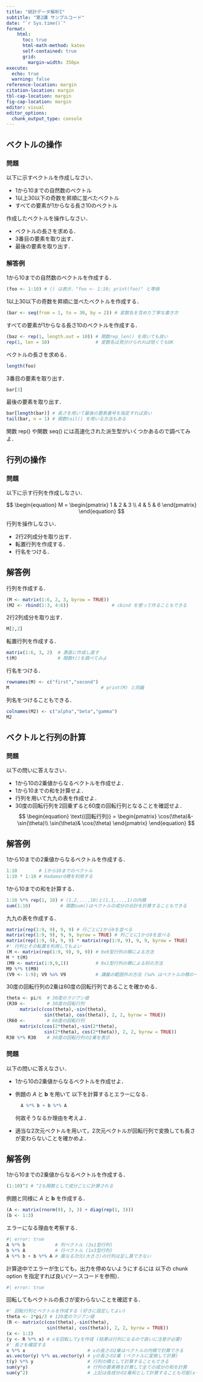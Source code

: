 ```yaml
---
title: "統計データ解析I"
subtitle: "第2講 サンプルコード"
date: "`r Sys.time()`"
format:
    html: 
      toc: true
      html-math-method: katex
      self-contained: true
      grid: 
        margin-width: 350px
execute: 
  echo: true
  warning: false
reference-location: margin
citation-location: margin
tbl-cap-location: margin
fig-cap-location: margin
editor: visual
editor_options: 
  chunk_output_type: console
---
```


## ベクトルの操作

### 問題

以下に示すベクトルを作成しなさい．

-   1から10までの自然数のベクトル
-   1以上30以下の奇数を昇順に並べたベクトル
-   すべての要素が1からなる長さ10のベクトル

作成したベクトルを操作しなさい．

-   ベクトルの長さを求める．
-   3番目の要素を取り出す．
-   最後の要素を取り出す．

### 解答例

1から10までの自然数のベクトルを作成する．

```r
(foo <- 1:10) # () は表示．"foo <- 1:10; print(foo)" と等価
```

1以上30以下の奇数を昇順に並べたベクトルを作成する．

```r
(bar <- seq(from = 1, to = 30, by = 2)) # 変数名を含めた丁寧な書き方
```

すべての要素が1からなる長さ10のベクトルを作成する．

```r
(baz <- rep(1, length.out = 10)) # 関数rep_len() を用いても良い
rep(1, len = 10)                 # 変数名は見分けられれば短くてもOK
```

ベクトルの長さを求める．

```r
length(foo)
```

3番目の要素を取り出す．

```r
bar[3]
```

最後の要素を取り出す．

```r
bar[length(bar)] # 長さを用いて最後の要素番号を指定すれば良い
tail(bar, n = 1) # 関数tail() を用いる方法もある
```

::: callout-note
関数 rep() や関数 seq() には高速化された派生型がいくつかあるので調べてみよ．
:::

## 行列の操作

### 問題

以下に示す行列を作成しなさい．

$$
  \begin{equation}
    M = 
    \begin{pmatrix}
      1  & 2  & 3  \\
      4  & 5  & 6 
    \end{pmatrix}
  \end{equation}
$$

行列を操作しなさい．

-   2行2列成分を取り出す．
-   転置行列を作成する．
-   行名をつける．

## 解答例

行列を作成する．

```r
(M <- matrix(1:6, 2, 3, byrow = TRUE))
(M2 <- rbind(1:3, 4:6))                # cbind を使って作ることもできる
```

2行2列成分を取り出す．

```r
M[2,2]
```

転置行列を作成する．

```r
matrix(1:6, 3, 2)  # 愚直に作成し直す
t(M)               # 関数t()を調べてみよ
```

行名をつける．

```r
rownames(M) <- c("first","second")
M                                  # print(M) と同義
```

列名をつけることもできる．

```r
colnames(M2) <- c("alpha","beta","gamma")
M2
```

## ベクトルと行列の計算

### 問題

以下の問いに答えなさい．

-   1から10の2乗値からなるベクトルを作成せよ．
-   1から10までの和を計算せよ．
-   行列を用いて九九の表を作成せよ．
-   30度の回転行列を2回乗ずると60度の回転行列となることを確認せよ． $$
    \begin{equation}
      \text{(回転行列)}
      =
      \begin{pmatrix}
        \cos(\theta)&-\sin(\theta)\\
        \sin(\theta)& \cos(\theta)
      \end{pmatrix}
    \end{equation}
    $$

## 解答例

1から10までの2乗値からなるベクトルを作成する．

```r
1:10        # 1から10までのベクトル
1:10 * 1:10 # Hadamard積を利用する
```

1から10までの和を計算する．

```r
1:10 %*% rep(1, 10) # (1,2,...,10)と(1,1,...,1)の内積
sum(1:10)           # 関数sum()はベクトルの成分の合計を計算することもできる
```

九九の表を作成する．

```r
matrix(rep(1:9, 9), 9, 9) # 行ごとに1から9を並べる
matrix(rep(1:9, 9), 9, 9, byrow = TRUE) # 列ごとに1から9を並べる
matrix(rep(1:9, 9), 9, 9) * matrix(rep(1:9, 9), 9, 9, byrow = TRUE)
#' 行列とその転置を利用してもよい
(M <- matrix(rep(1:9, 9), 9, 9)) # 9x9型行列の積による方法
M * t(M) 
(M9 <- matrix(1:9,9,1))          # 9x1型行列の積による別の方法
M9 %*% t(M9) 
(V9 <- 1:9); V9 %o% V9           # 講義の範囲外の方法 (%o% はベクトルの積の一つ)
```

30度の回転行列の2乗は60度の回転行列であることを確かめる．

```r
theta <- pi/6  # 30度のラジアン値
(R30 <-        # 30度の回転行列
     matrix(c(cos(theta),-sin(theta),
              sin(theta), cos(theta)), 2, 2, byrow = TRUE))
(R60 <-        # 60度の回転行列
     matrix(c(cos(2*theta),-sin(2*theta),
              sin(2*theta), cos(2*theta)), 2, 2, byrow = TRUE))
R30 %*% R30    # 30度の回転行列の2乗を表示
```

### 問題

以下の問いに答えなさい．

-   1から10の2乗値からなるベクトルを作成せよ．

-   例題の $A$ と $\boldsymbol{b}$ を用いて 以下を計算するとエラーになる．

    ``` r
      A %*% b + b %*% A   
    ```

    何故そうなるか理由を考えよ．

-   適当な2次元ベクトルを用いて，2次元ベクトルが回転行列で変換しても長さが変わらないことを確かめよ．

## 解答例

1から10までの2乗値からなるベクトルを作成する．

```r
(1:10)^2 # ^2も関数として成分ごとに計算される
```

例題と同様に $A$ と $\boldsymbol{b}$ を作成する．

```r
(A <- matrix(rnorm(9), 3, 3) + diag(rep(1, 3)))
(b <- 1:3)
```

エラーになる理由を考察する．

```r
#| error: true
A %*% b           # 列ベクトル (3x1型行列)
b %*% A           # 行ベクトル (1x3型行列)
A %*% b + b %*% A # 異なる次元(大きさ)の行列は足し算できない
```

::: callout-tip
計算途中でエラーが生じても，出力を停めないようにするには 以下の chunk option を指定すれば良い(ソースコードを参照)．

``` r
#| error: true
```
:::

回転してもベクトルの長さが変わらないことを確認する．

```r
#' 回転行列とベクトルを作成する (好きに設定してよい)
theta <- 2*pi/3 # 120度のラジアン値
(R <- matrix(c(cos(theta),-sin(theta),
               sin(theta), cos(theta)), 2, 2, byrow = TRUE))
(x <- 1:2)
(y <- R %*% x) # xを回転してyを作成 (結果は行列になるので扱いに注意が必要)
#' 長さを確認する
x %*% x                       # xの長さの2乗はベクトルの内積で計算できる
as.vector(y) %*% as.vector(y) # yの長さの2乗 (ベクトルに変換して計算)
t(y) %*% y                    # 行列の積として計算することもできる
sum(y*y)                      # 行列の要素積を計算して全ての成分の和を計算
sum(y^2)                      # 上記は各成分の2乗和として計算することも可能(xも同様)
```
